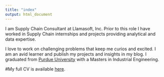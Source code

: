 ---
title: "index"
output: html_document
---

I am Supply Chain Consultant at Llamasoft, Inc. Prior to this role I have worked in Supply Chain internships and projects providing analytical and data expertise.

I love to work on challenging problems that keep me curios and excited. I am an avid learner and publish my projects and insights in my blog.
I graduated from [Purdue University](https://engineering.purdue.edu/IE) with a Masters in Industrial Engineering.

#My full CV is available [here](files/resume/haarthi.pdf).